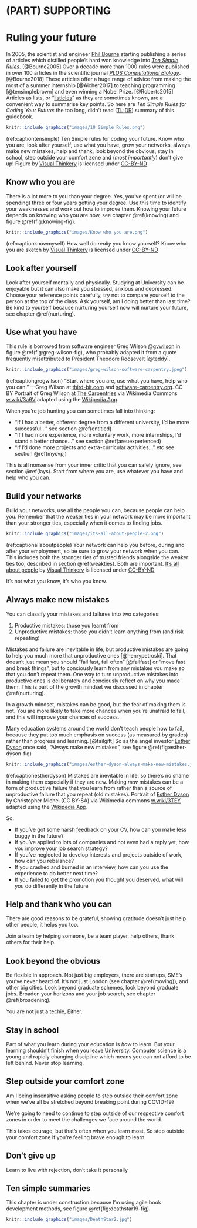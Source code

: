 
# (PART) SUPPORTING {-}  

# Ruling your future {#ruling}  

In 2005, the scientist and engineer [Phil Bourne](https://en.wikipedia.org/wiki/Philip_Bourne) starting publishing a series of articles which distilled people's hard won knowledge into *[Ten Simple Rules](https://collections.plos.org/ten-simple-rules)*. [@Bourne2005] Over a decade more than 1000 rules were published in over 100 articles in the scientific journal *[PLOS Computational Biology](https://en.wikipedia.org/wiki/PLOS_Computational_Biology)*. [@Bourne2018] These articles offer a huge range of advice from making the most of a summer internship [@Aicher2017] to teaching programming [@tensimplebrown] and even winning a Nobel Prize. [@Roberts2015] Articles as lists, or “[listicles](https://en.wikipedia.org/wiki/Listicle)” as they are sometimes known, are a convenient way to summarise key points. So here are *Ten Simple Rules for Coding Your Future*: the too long, didn't read ([TL;DR](https://en.wiktionary.org/wiki/too_long;_didn%27t_read)) summary of this guidebook.

```r
knitr::include_graphics("images/10 Simple Rules.png")
```

(ref:captiontensimple) Ten Simple rules for coding your future. Know who you are, look after yourself, use what you have, grow your networks, always make new mistakes, help and thank, look beyond the obvious, stay in school, step outside your comfort zone and (*most importantly*) don't give up! Figure by [Visual Thinkery](https://visualthinkery.com/) is licensed under [CC-BY-ND](https://creativecommons.org/licenses/by-nd/4.0/)

## Know who you are {#mybrand}

There is a lot more to you than your degree. Yes, you've spent (or will be spending) three or four years getting your degree. Use this time to identify your weaknesses and work out how to improve them. Knowing your future depends on knowing who you are now, see chapter \@ref(knowing) and figure \@ref(fig:knowing-fig).

```r
knitr::include_graphics("images/Know who you are.png")
```
(ref:captionknowmyself) How well do *really* you know yourself? Know who you are sketch by [Visual Thinkery](https://visualthinkery.com) is licensed under [CC-BY-ND](https://creativecommons.org/licenses/by-nd/4.0/)

<!--understand your brand your values, another word for brand is reputation. do people like you. The better you know yourself, the better-->


## Look after yourself {#onlyhuman}
Look after yourself mentally and physically. Studying at University can be enjoyable but it can also make you stressed, anxious and depressed. Choose your reference points carefully, try not to compare yourself to the person at the top of the class. Ask yourself, am I doing better than last time? Be kind to yourself because nurturing yourself now will nurture your future, see chapter \@ref(nurturing).


## Use what you have {#gregwilson}

This rule is borrowed from software engineer Greg Wilson [\@gvwilson](https://github.com/gvwilson) in figure \@ref(fig:greg-wilson-fig), who probably adapted it from a quote frequently misattributed to President Theodore Roosevelt [@teddy].

```r
knitr::include_graphics("images/greg-wilson-software-carpentry.jpeg")
```

(ref:captiongregwilson) “Start where you are, use what you have, help who you can.” —Greg Wilson at [third-bit.com](https://third-bit.com/) and [software-carpentry.org](https://software-carpentry.org/). CC BY Portrait of Greg Wilson at [The Carpentries](https://en.wikipedia.org/wiki/The_Carpentries) via Wikimedia Commons [w.wiki/3a6V](https://w.wiki/3a6V) adapted using the [Wikipedia App](https://apps.apple.com/gb/app/wikipedia/id324715238).

When you're job hunting you can sometimes fall into thinking:

* “If I had a better, different degree from a different university, I'd be more successful...” see section \@ref(entitled)
* “If I had more experience, more voluntary work, more internships, I'd stand a better chance...” see section \@ref(areuexperienced)
* “If I'd done more projects and extra-curricular activities...” etc see section \@ref(mycvpj)

This is all nonsense from your inner critic that you can safely ignore, see section \@ref(lays). Start from where you are, use whatever you have and help who you can.

## Build your networks {#networking}

Build your networks, use all the people you can, because people can help you. Remember that the weaker ties in your network may be more important than your stronger ties, especially when it comes to finding jobs.

```r
knitr::include_graphics("images/its-all-about-people-2.png")
```

(ref:captionallaboutpeople) Your network can help you before, during and after your employment, so be sure to grow your network when you can. This includes both the stronger ties of trusted friends alongside the weaker ties too, described in section \@ref(weakties). Both are important. [It's all about people](https://bryanmmathers.com/its-all-about-people/) by [Visual Thinkery](https://visualthinkery.com/) is licensed under [CC-BY-ND](https://creativecommons.org/licenses/by-nd/4.0/)


It's not what you know, it's who you know.

## Always make new mistakes {#estherdyson}

You can classify your mistakes and failures into two categories:

1. Productive mistakes: those you learnt from
1. Unproductive mistakes: those you didn't learn anything from (and risk repeating)


Mistakes and failure are inevitable in life, but productive mistakes are going to help you much more that unproductive ones [@henrypetroski]. That doesn't just mean  you should “fail fast, fail often” [@failfast] or “move fast and break things”, but to conciously learn from any mistakes you make so that you don't repeat them.  One way to turn unproductive mistakes into productive ones is deliberately and conciously reflect on why you made them. This is part of the growth mindset we discussed in chapter \@ref(nurturing).

In a growth mindset, mistakes can be good, but the fear of making them is not. You are more likely to take more chances when you're unafraid to fail, and this will improve your chances of success.

Many education systems around the world don't teach people how to fail, because they put too much emphasis on success (as measured by grades) rather than progress and learning. [@failgift] So as the angel investor [Esther Dyson](https://en.wikipedia.org/wiki/Esther_Dyson) once said, “Always make new mistakes”, see figure \@ref(fig:esther-dyson-fig)

```r
knitr::include_graphics("images/esther-dyson-always-make-new-mistakes.jpeg")
```

(ref:captionestherdyson) Mistakes are inevitable in life, so there's no shame in making them especially if they are new. Making *new* mistakes can be a form of productive failure that you learn from rather than a source of unproductive failure that you repeat (old mistakes). Portrait of [Esther Dyson](https://en.wikipedia.org/wiki/Esther_Dyson) by Christopher Michel (CC BY-SA) via Wikimedia commons [w.wiki/3TEY](https://w.wiki/3TEY) adapted using the [Wikipedia App](https://apps.apple.com/gb/app/wikipedia/id324715238).

So:

* If you've got some harsh feedback on your CV, how can you make less buggy in the future?
* If you've applied to lots of companies and not even had a reply yet, how you improve your job search strategy?
* If you've neglected to develop interests and projects outside of work, how can you rebalance?
* If you crashed and burned in an interview, how can you use the experience to do better next time?
* If you failed to get the promotion you thought you deserved, what will you do differently in the future


## Help and thank who you can {#gratitude}

There are good reasons to be grateful, showing gratitude doesn't just help other people, it helps you too.

Join a team by helping someone, be a team player, help others, thank others for their help.


## Look beyond the obvious {#beyond}

Be flexible in approach. Not just big employers, there are startups, SME's you've never heard of. It's not just London (see chapter \@ref(moving)), and other big cities. Look beyond graduate schemes, look beyond graduate jobs. Broaden your horizons and your job search, see chapter \@ref(broadening).

You are not just a techie, Either.

## Stay in school {#lifelonglearning}

Part of what you learn during your education is *how* to learn. But your learning shouldn't finish when you leave University. Computer science is a young and rapidly changing discipline which means you can not afford to be left behind. Never stop learning.


## Step outside your comfort zone {#comfy}

Am I being insensitive asking people to step outside their comfort zone when we've all be stretched beyond breaking point during COVID-19?

We're going to need to continue to step outside of our respective comfort zones in order to meet the challenges we face around the world.

This takes courage, but that's often when you learn most. So step outside your comfort zone if you're feeling brave enough to learn.

<!--You need to be courageous to live a regret-free life but the alternative is to die full of regret. bronnie ware-->

## Don't give up {#nevergiveup}

<!--APPLY, bouncing back. It's tempting to shutdown and give up. Don't be tempted, reboot, regroup, reflect and keep going.-->

Learn to live with rejection, don't take it personally

<!--Don't give up learning either, stay in school. Science and engineering are fast moving fields with constant change. While your degree has hopefully armed you with a range of fundamental generic skills that will last your lifetime, you will constantly need to learn new things.-->

## Ten simple summaries {#tldr13}

This chapter is under construction because I'm using agile book development methods, see figure \@ref(fig:deathstar19-fig).

```r
knitr::include_graphics("images/DeathStar2.jpg")
```
